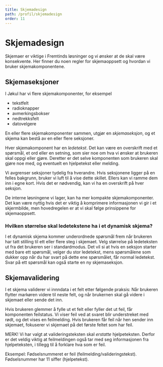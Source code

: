 ```yaml
---
title: Skjemadesign
path: /profil/skjemadesign
order: 11
---
```


# Skjemadesign

Skjemaer er viktige i Fremtinds løsninger og vi ønsker at de skal være konsekvente. Her finner du noen regler for skjemaoppsett og hvordan vi bruker skjemakomponentene.

## Skjemaseksjoner

I Jøkul har vi flere skjemakomponenter, for eksempel

-   tekstfelt
-   radioknapper
-   avmerkingsbokser
-   nedtrekksfelt
-   datovelgere

En eller flere skjemakomponenter sammen, utgjør en _skjemaseksjon_, og et skjema kan bestå av en eller flere seksjoner.

Hver skjemakomponent har en _ledetekst_. Det kan være en overskrift med et spørsmål, et ord eller en setning, som sier noe om hva vi ønsker at brukeren skal oppgi eller gjøre. Deretter er det selve komponenten som brukeren skal gjøre noe med, og eventuelt en hjelpetekst eller melding.

Vi avgrenser seksjoner tydelig fra hverandre. Hvis seksjonene ligger på en felles bakgrunn, bruker vi luft til å vise dette skillet. Ellers kan vi ramme dem inn i egne kort. Hvis det er nødvendig, kan vi ha en overskrift på hver seksjon.

De interne løsningene vi lager, kan ha mer kompakte skjemakomponenter. Det kan være nyttig hvis det er viktig å komprimere informasjonen vi gir i et skjermbilde, men hovedregelen er at vi skal følge prinsippene for skjemaoppsett.

### Hvilken størrelse skal ledetekstene ha i et dynamisk skjema?

I et dynamisk skjema kommer underordnede spørsmål frem når brukeren har tatt stilling til ett eller flere steg i skjemaet. Velg størrelse på ledeteksten ut fra det brukeren ser i standardmodus. Det vil si at hvis en seksjon starter med bare ett spørsmål, velger du stor ledetekst, mens spørsmålene som dukker opp når du har svart på dette ene spørsmålet, får normal ledetekst. Svar på ett spørsmål kan også starte en ny skjemaseksjon.

## Skjemavalidering

I et skjema validerer vi innndata i et felt etter følgende praksis: Når brukeren flytter markøren videre til neste felt, og når brukernen skal gå videre i skjemaet eller sende det inn.

Hvis brukeren glemmer å fylle ut et felt eller fyller det ut feil, får komponenten feilstatus. Vi viser feil ved at svaret blir understreket med rødt, og det vises en feilmelding. Hvis brukeren får feil når hen sender inn skjemaet, fokuserer vi skjemaet på det første feltet som har feil.

MERK! Vi har valgt at valideringsteksten skal _erstatte_ hjelpeteksten. Derfor er det veldig viktig at feilmeldingen også tar med seg informasjonen fra hjelpeteksten, i tillegg til å forklare hva som er feil.

Eksempel: Fødselsnummeret er feil (feilmelding/valideringstekst). Fødselsnummer har 11 siffer (hjelpetekst).
